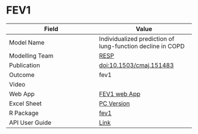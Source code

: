 # FEV1

| Field         | Value         |
| ------------- |-------------- |
| Model Name    | Individualized prediction of lung-function decline in COPD |
| Modelling Team| [RESP](http://resp.core.ubc.ca)|
| Publication   | [doi:10.1503/cmaj.151483](https://doi.org/10.1503/cmaj.151483)|
| Outcome       | fev1 |
| Video         | []()|
| Web App       | [FEV1 web App](http://resp.core.ubc.ca/ipress/FEV1Pred)|
| Excel Sheet   | [PC Version](https://drive.google.com/uc?export=download&id=1--OGtwrKHuQeUqaYMQ3CISvnTODQbF_I) |
| R Package     | [fev1](https://github.com/resplab/fev1)|
| API User Guide| [Link](https://resplab.github.io/prismguide/api-users-guide.html#fev1-1)          |

